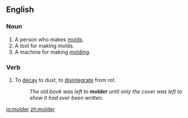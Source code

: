 ==English==
===Noun===
{{en-noun}}

#A person who makes [[mold]]s.
#A tool for making molds.
#A machine for making [[molding]].

===Verb===
{{en-verb}}

#To [[decay]] to dust, to [[disintegrate]] from rot.
#:''The old book was left to '''molder''' until only the cover was left to show it had ever been written.''

[[io:molder]]
[[zh:molder]]